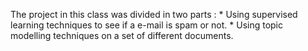 The project in this class was divided in two parts :
    * Using supervised learning techniques to see if a
      e-mail is spam or not.
    * Using topic modelling techniques on a set of different documents.

